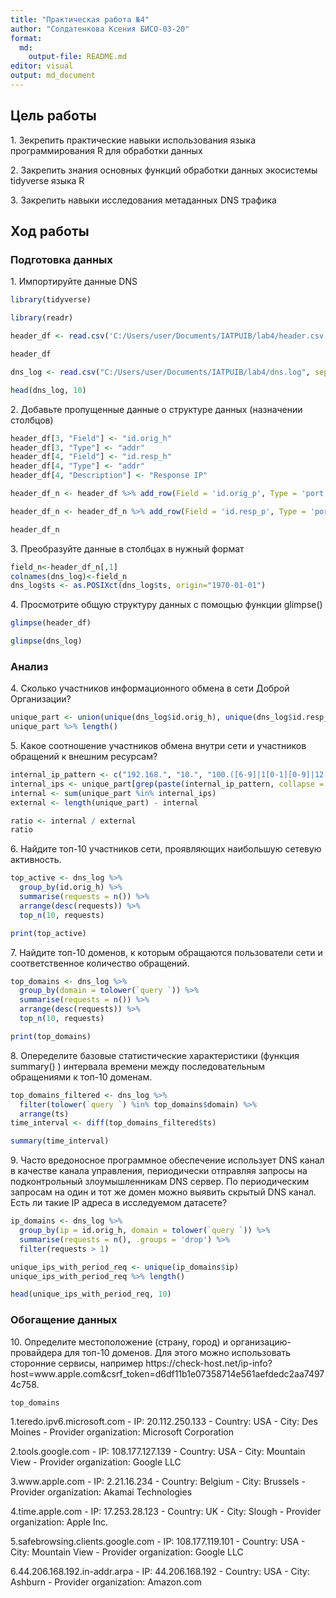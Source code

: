 ```yaml
---
title: "Практическая работа №4"
author: "Солдатенкова Ксения БИСО-03-20"
format: 
  md:
    output-file: README.md
editor: visual
output: md_document
---
```


## Цель работы

1\. Зекрепить практические навыки использования языка программирования R для
обработки данных

2\. Закрепить знания основных функций обработки данных экосистемы tidyverse
языка R

3\. Закрепить навыки исследования метаданных DNS трафика

## Ход работы

### Подготовка данных

1\. Импортируйте данные DNS

```r
library(tidyverse)
```
```r
library(readr)
```
```r
header_df <- read.csv('C:/Users/user/Documents/IATPUIB/lab4/header.csv')
```
```r
header_df
```
```r
dns_log <- read.csv("C:/Users/user/Documents/IATPUIB/lab4/dns.log", sep='\t')
```
```r
head(dns_log, 10)
```


2\. Добавьте пропущенные данные о структуре данных (назначении столбцов)
```r
header_df[3, "Field"] <- "id.orig_h"
header_df[3, "Type"] <- "addr"
header_df[4, "Field"] <- "id.resp_h"
header_df[4, "Type"] <- "addr"
header_df[4, "Description"] <- "Response IP"
```

```r
header_df_n <- header_df %>% add_row(Field = 'id.orig_p', Type = 'port', Description = 'Origin port', .before = 4)
```


```r


header_df_n <- header_df_n %>% add_row(Field = 'id.resp_p', Type = 'port', Description = 'Response port', .before = 6)
```
```r
header_df_n
```


3\. Преобразуйте данные в столбцах в нужный формат

```r
field_n<-header_df_n[,1]
colnames(dns_log)<-field_n
dns_log$ts <- as.POSIXct(dns_log$ts, origin="1970-01-01")


```


4\. Просмотрите общую структуру данных с помощью функции glimpse()

```r
glimpse(header_df)
```
```r
glimpse(dns_log)
```

### Анализ

4\. Сколько участников информационного обмена в сети Доброй Организации?

```r
unique_part <- union(unique(dns_log$id.orig_h), unique(dns_log$id.resp_h))
unique_part %>% length()
```

5\. Какое соотношение участников обмена внутри сети и участников обращений к внешним ресурсам?

```r
internal_ip_pattern <- c("192.168.", "10.", "100.([6-9]|1[0-1][0-9]|12[0-7]).", "172.((1[6-9])|(2[0-9])|(3[0-1])).")
internal_ips <- unique_part[grep(paste(internal_ip_pattern, collapse = "|"), unique_part)]
internal <- sum(unique_part %in% internal_ips)
external <- length(unique_part) - internal

ratio <- internal / external
ratio
```


6\. Найдите топ-10 участников сети, проявляющих наибольшую сетевую активность.

```r
top_active <- dns_log %>%
  group_by(id.orig_h) %>%
  summarise(requests = n()) %>%
  arrange(desc(requests)) %>%
  top_n(10, requests)

print(top_active)
```


7\. Найдите топ-10 доменов, к которым обращаются пользователи сети и соответственное количество обращений.

```r
top_domains <- dns_log %>%
  group_by(domain = tolower(`query `)) %>%
  summarise(requests = n()) %>%
  arrange(desc(requests)) %>%
  top_n(10, requests)

print(top_domains)
```


8\. Опеределите базовые статистические характеристики (функция summary() ) интервала времени между последовательным обращениями к топ-10 доменам.

```r
top_domains_filtered <- dns_log %>% 
  filter(tolower(`query `) %in% top_domains$domain) %>%
  arrange(ts)
time_interval <- diff(top_domains_filtered$ts)

summary(time_interval)
```


9\. Часто вредоносное программное обеспечение использует DNS канал в качестве канала управления, периодически отправляя запросы на подконтрольный злоумышленникам DNS сервер.
По периодическим запросам на один и тот же домен можно выявить скрытый DNS канал. Есть ли такие IP адреса в исследуемом датасете?

```r
ip_domains <- dns_log %>%
  group_by(ip = id.orig_h, domain = tolower(`query `)) %>%
  summarise(requests = n(), .groups = 'drop') %>%
  filter(requests > 1)

unique_ips_with_period_req <- unique(ip_domains$ip)
unique_ips_with_period_req %>% length()
```
```r
head(unique_ips_with_period_req, 10)
```


### Обогащение данных

10\. Определите местоположение (страну, город) и организацию-провайдера для топ-10 доменов. Для этого можно использовать сторонние сервисы, например https://check-host.net/ip-info?host=www.apple.com&csrf_token=d6df11b1e07358714e561aefdedc2aa74974c758.

```r
top_domains
```
1\.teredo.ipv6.microsoft.com
- IP: 20.112.250.133
- Country: USA
- City: Des Moines
- Provider organization: Microsoft Corporation

2\.tools.google.com
- IP: 108.177.127.139
- Country: USA
- City: Mountain View
- Provider organization: Google LLC

3\.www.apple.com
- IP: 2.21.16.234
- Country: Belgium
- City: Brussels
- Provider organization: Akamai Technologies

4\.time.apple.com
- IP: 17.253.28.123
- Country: UK
- City: Slough
- Provider organization: Apple Inc.

5\.safebrowsing.clients.google.com
- IP: 108.177.119.101
- Country: USA
- City: Mountain View
- Provider organization: Google LLC

6\.44.206.168.192.in-addr.arpa
- IP: 44.206.168.192
- Country: USA
- City:	Ashburn
- Provider organization:	Amazon.com
